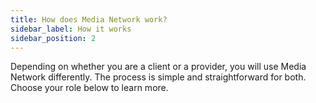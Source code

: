 ```yaml
---
title: How does Media Network work?
sidebar_label: How it works
sidebar_position: 2
---
```




Depending on whether you are a client or a provider, you will use Media Network differently. The process is simple and straightforward for both. Choose your role below to learn more.

<Features />